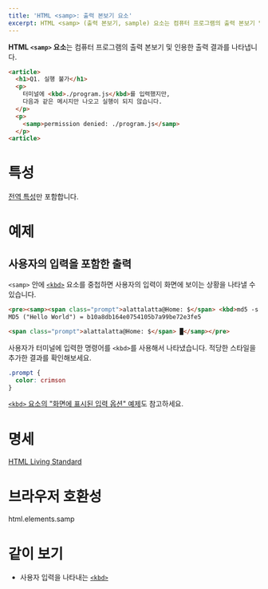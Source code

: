```yaml
---
title: 'HTML <samp>: 출력 본보기 요소'
excerpt: HTML <samp> (출력 본보기, sample) 요소는 컴퓨터 프로그램의 출력 본보기 및 인용한 출력 결과를 나타냅니다.
---
```


**HTML `<samp>` 요소**는 컴퓨터 프로그램의 출력 본보기 및 인용한 출력 결과를 나타냅니다.

<HTMLDemo height={160}>

```html
<article>
  <h1>Q1. 실행 불가</h1>
  <p>
    터미널에 <kbd>./program.js</kbd>를 입력했지만,
    다음과 같은 메시지만 나오고 실행이 되지 않습니다.
  </p>
  <p>
    <samp>permission denied: ./program.js</samp>
  </p>
<article>
```

</HTMLDemo>

# 특성

[전역 특성](/docs/Web/HTML/Global_attributes)만 포함합니다.

# 예제

## 사용자의 입력을 포함한 출력

`<samp>` 안에 [`<kbd>`](./kbd) 요소를 중첩하면 사용자의 입력이 화면에 보이는 상황을 나타낼 수 있습니다.

```html name=kbd
<pre><samp><span class="prompt">alattalatta@Home: $</span> <kbd>md5 -s "Hello World!"</kbd>
MD5 ("Hello World") = b10a8db164e0754105b7a99be72e3fe5

<span class="prompt">alattalatta@Home: $</span> █</samp></pre>
```

사용자가 터미널에 입력한 명령어를 `<kbd>`를 사용해서 나타냈습니다. 적당한 스타일을 추가한 결과를 확인해보세요.

```css name=kbd
.prompt {
  color: crimson
}
```

<LiveExample name="kbd" height={120} />

[`<kbd>` 요소의 "화면에 표시된 입력 옵션" 예제](./kbd#화면에-표시된-입력-옵션)도 참고하세요.

# 명세

[HTML Living Standard](https://html.spec.whatwg.org/multipage/semantics.html#the-samp-element)

# 브라우저 호환성

<BrowserCompat>html.elements.samp</BrowserCompat>

# 같이 보기

- 사용자 입력을 나타내는 [`<kbd>`](./kbd)
